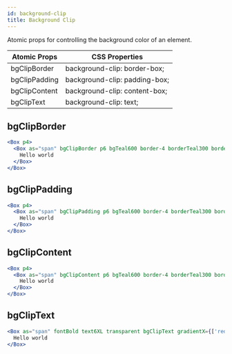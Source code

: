 ```yaml
---
id: background-clip
title: Background Clip
---
```


Atomic props for controlling the background color of an element.

| Atomic Props  | CSS Properties                |
| ------------- | ----------------------------- |
| bgClipBorder  | background-clip: border-box;  |
| bgClipPadding | background-clip: padding-box; |
| bgClipContent | background-clip: content-box; |
| bgClipText    | background-clip: text;        |

<div class="bg-clip-border p-6 bg-indigo-600 border-4 border-indigo-300 border-dashed"></div>

## bgClipBorder

```jsx live
<Box p4>
  <Box as="span" bgClipBorder p6 bgTeal600 border-4 borderTeal300 borderDashed>
    Hello world
  </Box>
</Box>
```

## bgClipPadding

```jsx live
<Box p4>
  <Box as="span" bgClipPadding p6 bgTeal600 border-4 borderTeal300 borderDashed>
    Hello world
  </Box>
</Box>
```

## bgClipContent

```jsx live
<Box p4>
  <Box as="span" bgClipContent p6 bgTeal600 border-4 borderTeal300 borderDashed>
    Hello world
  </Box>
</Box>
```

## bgClipText

```jsx live
<Box as="span" fontBold text6XL transparent bgClipText gradientX={['red400', 'yellow600']}>
  Hello world
</Box>
```
